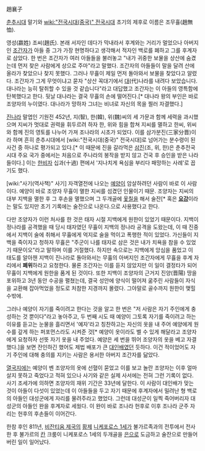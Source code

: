 趙襄子

[[춘추시대]] 말기와 [[wiki:"전국시대(중국)" 전국시대]] 초기의 제후로 이름은 조무휼(趙無恤).

영성(嬴姓) 조씨(趙氏). 본래 서자인 데다가 막내라서 후계와는 거리가 멀었으나 아버지인 [[조간자]]가 아들 중 그가 가장 현명하다고 생각해서 적자인 백로를 폐하고 그를 후계자로 삼았다. 한 번은 조간자가 여러 아들들을 불러놓고 "내가 귀중한 보물을 상산에 숨겼는데 먼저 찾은 사람에게 상으로 주마"라고 말했다. 조간자의 아들들이 말을 달려 산에 올라가 찾았으나 찾지 못했다. 그러나 무휼이 제일 먼저 돌아와서 보물을 찾았다고 알렸다. 조간자가 그게 무엇이냐고 묻자 "상산 꼭대기에서 [[대]](代)나라를 내려다 보았습니다. 대나라는 능히 탈취할 수 있을 것 같습니다"라고 대답했고 조간자는 이 아들의 영특함에 탄복했다고 한다. 뒷날 대나라는 결국 무휼의 손에 떨어진다.[* 대나라 왕의 부인은 바로 조양자의 누이였다. 대나라가 망하자 그녀는 비녀로 자신의 목을 찔러 자결했다.]

[[진나라]] 말엽인 기원전 452년, 지(智), 한(韓), 위(魏)씨의 세 가문과 함께 세력을 과시했으며 지씨가 멋대로 권력을 휘두르려 하자 한, 위와 힘을 합쳐 지씨를 멸하고 한씨, 위씨와 함께 진의 영토를 나누어 가져 조나라의 시초가 되었다. 이를 삼가분진(三家分晋)이라 하며 흔히 춘추시대에서 [wiki:"전국시대(중국)" 전국시대]로 넘어가는 분수령이 된 사건 중 하나로 평가되고 있다.[* 이 때문에 진을 갈라먹은 [[삼진]](조, 위, 한)은 춘추전국시대 주요 국가 중에서는 처음으로 주나라의 봉작을 받지 않고 건국 후 승인을 받은 나라들이다.]
이는 [[한비자]] 십과(十過) 편에서 '지나치게 욕심을 부리다 패망하는 사례'로 꼽기도 했다.

[wiki:"사기(역사책)" 사기] 자객열전에 나오는 [[예양]]이 암살하려던 사람이 바로 이 사람이다. 예양이 바로 조양자 무휼이 멸한 지씨를 섬겼던 인물이기 때문. 조양자는 지씨의 대부 지백을 멸한 후 그 후손을 멸했으며 그 두개골에 [[옻]]칠을 해서 술잔[* 혹은 '''[[요강]]'''이라는 말도 있지만 초기 기록에는 술잔으로 나온다.으로 사용했다고 한다.

다만 조양자가 이런 처사를 한 것은 태자 시절 지백에게 원한이 있었기 때문이다. 지백이 정나라를 공격했을 때 당시 태자였던 무휼이 지백의 정나라 공격을 도왔는데, 이 때 진중에서 지백이 술에 취해서 무휼에게 억지로 술을 먹이고 폭행한 적이 있었다. 가신들이 지백을 죽이자고 청하자 무휼은 "주군이 나를 태자로 삼은 것은 내가 치욕을 참을 수 있었기 때문이오"라고 말하며 이를 거절했다. 하지만 속으로는 지백에게 앙심을 품었고 이 태도를 알아챈 지백이 진나라로 돌아와서는 무휼의 아버지인 조간자에게 무휼을 후계 자리에서 '''폐위'''하라고 요청한다. 물론 조간자는 이를 듣지 않았지만 이 일이 결정타가 되어 무휼이 지백에게 원한을 품게 된 것이다.  
또한 지백이 조양자의 근거지 진양(晋陽) 땅을 포위하고 3년 동안 수공을 펼쳤는데, 결국 성안에 양식이 떨어져 굶주린 사람들이 자식을 교환해 잡아먹었을 정도로 처참한 지경까지 몰렸다. 그야말로 골수까지 원한이 맺힐 수밖에.

그러나 예양이 자기를 죽이려고 한다는 것을 알고 한 번은 "저 사람은 자기 주인에게 충성하는 것 뿐이다"라고 놓아주고, 두 번째 시도 때 예양이 그토록 자기를 죽이려고 하는 이유를 듣고는 눈물을 흘리면서 '예자'라고 칭찬하고는 자신의 옷을 내 주어 예양에게 원수를 갚게 하는 퍼포먼스라도 시켜준 것[* 예양이 옷이라도 벨 수 있게 해달라고 조양자에게 요청하자 선뜻 자기 옷을 내 주었다. 예양은 세 번을 뛰어 조양자의 옷을 베고 자결했다.]을 보면 잔인하긴 했어도 제법 배포가 큰 [[대인배]]였던 듯하다. 이건 적이었어도 자기 주인에 대해 충의를 지키는 사람은 용서한 아버지 조간자를 닮았다.

[[열국지]]에는 예양이 벤 조양자의 옷에 선혈이 묻었고 이를 보고 놀란 조양자는 이후 얼마 살지 못하고 죽었다고 적혀 있으나 사기와 같은 실제 사서에는 전혀 그런 기록이 없다. 사기 조세가에 의하면 조양자의 재위 기간은 33년에 달한다. 이 사람이 대인배가 맞는 것이 아들이 다섯이 있었는데 이 아들들을 두고 자기 때문에 후계자에서 밀려난 형 백로의 아들인 대성군에게 자리를 물려주라고 했었다. 그런데 대성군이 일찍 죽어버리자 대성군의 아들인 완을 후계자로 세웠다. 이 완이 바로 조나라 헌후로 이후 조나라 군주 자리는 헌후의 후손들이 이어간다.

한참 후인 811년, [[비잔티움 제국]]의 [[황제]] [[니케포로스 1세]]가 불가르족과의 전투에서 전사한 후 불가르의 [[칸]] 크룸이 니케포로스 1세의 두개골을 [[은]]으로 도금하고 술잔으로 만들어버린 일이 일어났다. 
